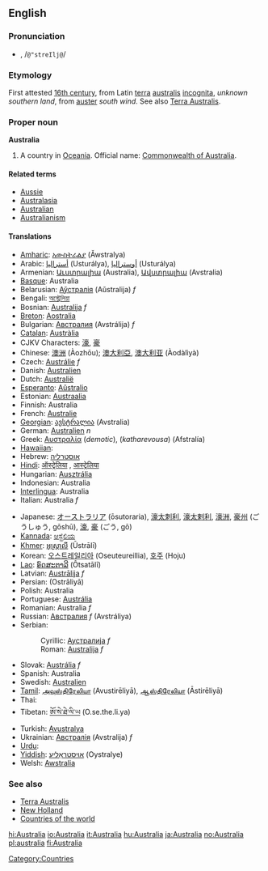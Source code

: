==English==
===Pronunciation===
*{{IPAchar|ə-strāl'yə, /əˈstreɪljə/}}, /<tt>@"streIlj@</tt>/

===Etymology===
First attested [[w:16th century|16th century]], from Latin [[terra]] [[australis]] [[incognita]], ''unknown southern land'', from [[auster]] ''south wind''. See also [[Terra Australis]].

===Proper noun===
'''Australia''' {{wikipedia}}

# A country in [[Oceania]]. Official name: [[Commonwealth of Australia]].

====Related terms====
*[[Aussie]]
*[[Australasia]]
*[[Australian]]
*[[Australianism]]

====Translations====
{{top}}
*[[Amharic]]: [[አውስትራልያ]] (Ăwstralya)
*Arabic: [[أستراليا]] (Usturálya), [[أوستراليا]] (Usturálya)
*Armenian: [[Աւստրալիա]] (Australia), [[Ավստրալիա]] (Avstralia)
*[[Basque]]: Australia
*Belarusian: [[Аўстралія]] (Aŭstralija) ''f''
*Bengali: [[অস্ট্রেলিয়া]] {{IPAchar|(Ôsṭreliyā)}}
*Bosnian: [[Australija]] ''f''
*[[Breton]]: [[Aostralia]]
*Bulgarian: [[Австралия]] (Avstrálija) ''f''
*[[Catalan]]: [[Austràlia]]
*CJKV Characters: [[濠]], [[豪]]
*Chinese: [[澳洲]] (Àozhōu); [[澳大利亞]], [[澳大利亚]] (Àodàlìyà)
*Czech: [[Austrálie]]  ''f''
*Danish: [[Australien]]
*Dutch: [[Australië]]
*[[Esperanto]]: [[Aŭstralio]]
*Estonian: [[Austraalia]]
*Finnish: Australia
*French: [[Australie]]
*[[Georgian]]: [[ავსტრალია]] (Avstralia)
*German: [[Australien]] ''n''
*Greek: [[Αυστραλία]] (''demotic''), {{IPAchar|[[Αὐστραλία]]}} (''katharevousa'') (Afstralía)
*[[Hawaiian]]: {{IPAchar|[[ʻAukekulelia]]}}
*Hebrew: [[אוסטרליה]] {{IPAchar|(Osṭralia)}}
*[[Hindi]]: [[ऑस्ट्रेलिया]] {{IPAchar|(Òsṭreliyā)}}, [[आस्ट्रेलिया]] {{IPAchar|(Āsṭreliyā)}}
*Hungarian: [[Ausztrália]]
*Indonesian: Australia
*[[Interlingua]]: Australia
*Italian: Australia ''f''
{{mid}}
*Japanese: [[オーストラリア]] (ōsutoraria), [[濠太刺利]], [[濠太剌利]], [[濠洲]], [[豪州]] (ごうしゅう, gōshū), [[濠]], [[豪]] (ごう, gō)
*[[Kannada]]: [[ಆಸ್ಟ್ರೆಲಿಯ]] {{IPAchar|(Āsṭreliya)}}
*[[Khmer]]: [[អូស្ត្រាលី]] (Ūstrālī)
*Korean: [[오스트레일리아]] (Oseuteureillia), [[호주]] (Hoju)
*[[Lao]]: [[ອົດສະຕາລີ]] (Ôtsatālī)
*Latvian: [[Austrālija]] ''f''
*Persian: {{FAchar|[[استرالیا]]}} (Ostrāliyā)
*Polish: Australia
*Portuguese: [[Austrália]]
*Romanian: Australia ''f''
*Russian: [[Австралия]] ''f'' (Avstráliya)
*Serbian:
*:Cyrillic: [[Аустралија]] ''f''
*:Roman: [[Australija]] ''f''
*Slovak: [[Austrália]] ''f''
*Spanish: Australia
*Swedish: [[Australien]]
*[[Tamil]]: [[அவுஸ்திரேலியா]] (Avustirēliyā), [[ஆஸ்திரேலியா]] (Āstirēliyā)
*Thai: {{THchar|[[ออสเตรเลีย]]}}
*Tibetan: [[ཨོ་སེ་ཐེ་ལི་ཡ]] (O.se.the.li.ya)
*Turkish: [[Avustralya]]
*Ukrainian: [[Австралія]] (Avstralija) ''f''
*[[Urdu]]: {{FAchar|[[آسٹریلیا]]}} {{IPAchar|(Āsṫreliyā)}}
*[[Yiddish]]: [[אױסטראַליע]] (Oystralye)
*Welsh: [[Awstralia]]
{{bottom}}

=== See also ===
*[[Terra Australis]]
*[[New Holland]]
*[[Countries of the world]]

[[Category:Countries]]

[[hi:Australia]]
[[io:Australia]]
[[it:Australia]]
[[hu:Australia]]
[[ja:Australia]]
[[no:Australia]]
[[pl:australia]]
[[fi:Australia]]